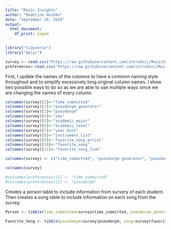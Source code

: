 ```yaml
---
title: "Music Insights"
author: "Madeline Hoshko"
date: "September 19, 2019"
output:
  html_document:
    df_print: paged
---
```


```r
library("tidyverse")
library("dplyr")

survey <- read.csv("https://raw.githubusercontent.com/introdsci/MusicSurvey/master/music-survey.csv")
preferences<-read.csv("https://raw.githubusercontent.com/introdsci/MusicSurvey/master/preferences-survey.csv")
```

First, I update the names of the columns to have a common naming style throughout and to simplify excessively long original column names. I show two possible ways to do so as we are able to use multiple ways since we are changing the names of every column.
```r
colnames(survey)[1]<-"time_submitted"
colnames(survey)[2]<-"pseudonym_generator"
colnames(survey)[3]<-"pseudonym"
colnames(survey)[4]<-"sex"
colnames(survey)[5]<-"academic_major"
colnames(survey)[6]<-"academic_level"
colnames(survey)[7]<-"year_born"
colnames(survey)[8]<-"instrument_list"
colnames(survey)[9]<-"favorite_song_artist"
colnames(survey)[10]<-"favorite_song"
colnames(survey)[11]<-"favorite_song_link"

colnames(survey) <- c("time_submitted", "pseudonym generator", "pseudonym", "sex", "academic_major","academic_level", "year_born", "instrument_list", "favorite_song_artist", "favorite_song", "favorite_song_link")

colnames(survey)

#colnames(preferences)[1] <- "time submitted"
#colnames(preferences)[2] <- "pseudonym"
```


Creates a person table to include information from survery of each student. Then creates a song table to include information on each song from the survey.
```r
Person <- tibble(time_submitted=survey$time_submitted, pseudonym_generator=survey$pseudonym_generator, pseudonym=survey$pseudonym, sex=survey$sex, academic_major=survey$academic_major, academic_level=survey$academic_level, year_born=survey$year_born)

Favorite_Song <- tibble(pseudonym=survey$pseudonym, song=survey$favorite_song, artist=survey$favorite_song_artist, song_link=survey$favorite_song_link)
```